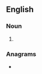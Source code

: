 {{also|zepto-meters}}
==English==

===Noun===
{{head|en|noun form}}

# {{plural of|zeptometer|lang=en}}

===Anagrams===
* {{anagrams|en|a=eeemoprsttz|zeptometres}}